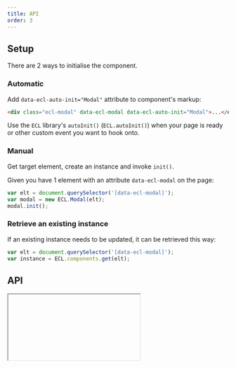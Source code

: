 ```yaml
---
title: API
order: 3
---
```



## Setup

There are 2 ways to initialise the component.

### Automatic

Add `data-ecl-auto-init="Modal"` attribute to component's markup:

```html
<div class="ecl-modal" data-ecl-modal data-ecl-auto-init="Modal">...</div>
```

Use the `ECL` library's `autoInit()` (`ECL.autoInit()`) when your page is ready or other custom event you want to hook onto.

### Manual

Get target element, create an instance and invoke `init()`.

Given you have 1 element with an attribute `data-ecl-modal` on the page:

```js
var elt = document.querySelector('[data-ecl-modal]');
var modal = new ECL.Modal(elt);
modal.init();
```

### Retrieve an existing instance

If an existing instance needs to be updated, it can be retrieved this way:

```js
var elt = document.querySelector('[data-ecl-modal]');
var instance = ECL.components.get(elt);
```

## API

<Iframe url="../../../../apis/Modal.html" />
